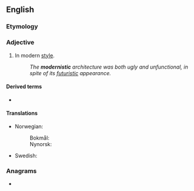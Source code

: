 ==English==

===Etymology===
{{suffix|en|modern|istic}}

===Adjective===
{{en-adj}}

# In modern [[style]].
#: ''The '''modernistic''' architecture was both ugly and unfunctional, in spite of its [[futuristic]] appearance.''

====Derived terms====
* {{l|en|modernistically}}

====Translations====
{{trans-top|modernistic}}
* Norwegian:
*: Bokmål: {{t|nb|modernistisk}}
*: Nynorsk: {{t|nn|modernistisk}}
{{trans-mid}}
* Swedish: {{t+|sv|modernistisk}}
{{trans-bottom}}

===Anagrams===
* {{anagrams|en|a=cdeiimnorst|crimson tide|monstricide}}